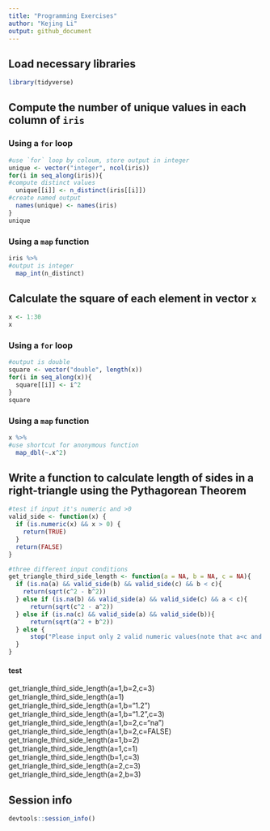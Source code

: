 ```yaml
---
title: "Programming Exercises"
author: "Kejing Li"
output: github_document
---
```


## Load necessary libraries

```r
library(tidyverse)
```

## Compute the number of unique values in each column of `iris`

### Using a `for` loop

```r
#use `for` loop by coloum, store output in integer
unique <- vector("integer", ncol(iris))
for(i in seq_along(iris)){
#compute distinct values
  unique[[i]] <- n_distinct(iris[[i]])
#create named output
  names(unique) <- names(iris)
}
unique

```

### Using a `map` function

```r
iris %>%
#output is integer
  map_int(n_distinct)
```

## Calculate the square of each element in vector `x`

```r
x <- 1:30
x
```

### Using a `for` loop

```r
#output is double
square <- vector("double", length(x))
for(i in seq_along(x)){
  square[[i]] <- i^2
}
square
```

### Using a `map` function

```r
x %>%
#use shortcut for anonymous function
  map_dbl(~.x^2)
```

## Write a function to calculate length of sides in a right-triangle using the Pythagorean Theorem

```r
#test if input it's numeric and >0
valid_side <- function(x) {
  if (is.numeric(x) && x > 0) {
    return(TRUE)
  } 
  return(FALSE)
}

#three different input conditions  
get_triangle_third_side_length <- function(a = NA, b = NA, c = NA){
  if (is.na(a) && valid_side(b) && valid_side(c) && b < c){
    return(sqrt(c^2 - b^2))
  } else if (is.na(b) && valid_side(a) && valid_side(c) && a < c){
      return(sqrt(c^2 - a^2))
  } else if (is.na(c) && valid_side(a) && valid_side(b)){
      return(sqrt(a^2 + b^2))
  } else {
      stop("Please input only 2 valid numeric values(note that a<c and b<c)")
  }
}  
```

#### test
get_triangle_third_side_length(a=1,b=2,c=3)
get_triangle_third_side_length(a=1)
get_triangle_third_side_length(a=1,b="1.2")
get_triangle_third_side_length(a=1,b="1.2",c=3)
get_triangle_third_side_length(a=1,b=2,c="na")
get_triangle_third_side_length(a=1,b=2,c=FALSE)
get_triangle_third_side_length(a=1,b=2)
get_triangle_third_side_length(a=1,c=1)
get_triangle_third_side_length(b=1,c=3)
get_triangle_third_side_length(a=2,c=3)
get_triangle_third_side_length(a=2,b=3)



## Session info

```r
devtools::session_info()
```



